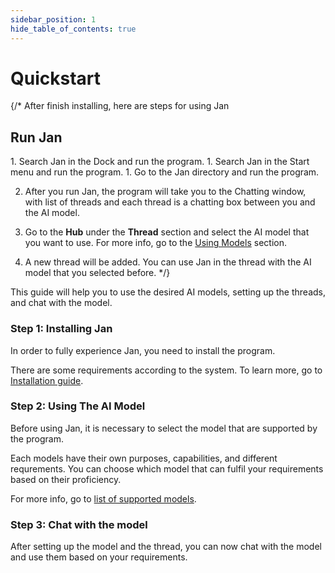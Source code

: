 ```yaml
---
sidebar_position: 1
hide_table_of_contents: true
---
```



# Quickstart

{/* After finish installing, here are steps for using Jan

## Run Jan

<Tabs>
    <TabItem value="mac" label="MacOS" default>
        1. Search Jan in the Dock and run the program.
    </TabItem>
    <TabItem value="windows" label="Windows" default>
        1. Search Jan in the Start menu and run the program.
    </TabItem>
    <TabItem value="linux" label="Linux" default>
        1. Go to the Jan directory and run the program.
    </TabItem>
</Tabs>

2. After you run Jan, the program will take you to the Chatting window, with list of threads and each thread is a chatting box between you and the AI model.

3. Go to the **Hub** under the **Thread** section and select the AI model that you want to use. For more info, go to the [Using Models](category/using-models) section.

4. A new thread will be added. You can use Jan in the thread with the AI model that you selected before. */}

This guide will help you to use the desired AI models, setting up the threads, and chat with the model.

### Step 1: Installing Jan

In order to fully experience Jan, you need to install the program.

There are some requirements according to the system. To learn more, go to [Installation guide](https://visionary-cajeta-bf2527.netlify.app/docs/install).

### Step 2: Using The AI Model

Before using Jan, it is necessary to select the model that are supported by the program.

Each models have their own purposes, capabilities, and different requrements. You can choose which model that can fulfil your requirements based on their proficiency.

For more info, go to [list of supported models](/docs/models-list/). 

### Step 3: Chat with the model

After setting up the model and the thread, you can now chat with the model and use them based on your requirements.
